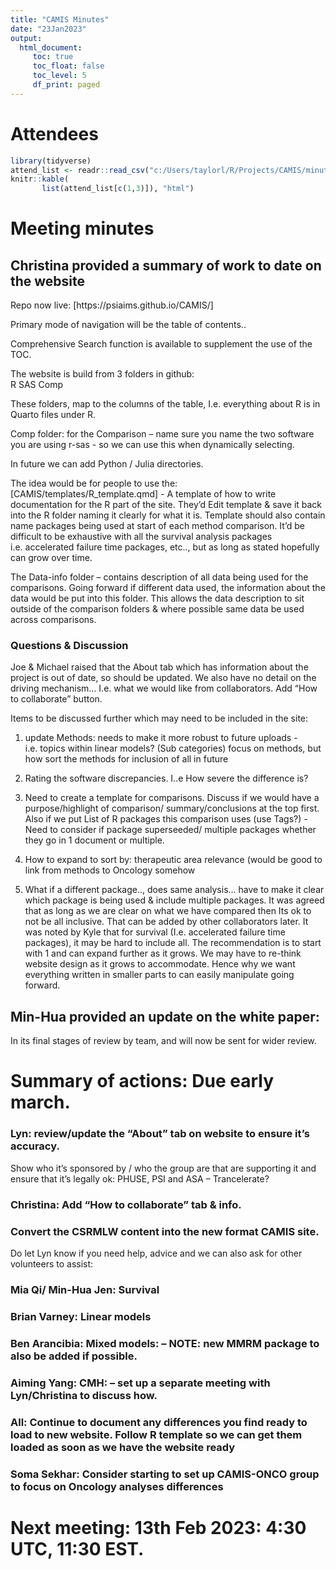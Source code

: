 ```yaml
---
title: "CAMIS Minutes"
date: "23Jan2023"
output:
  html_document: 
     toc: true
     toc_float: false
     toc_level: 5
     df_print: paged
---
```


# Attendees
```r
library(tidyverse)
attend_list <- readr::read_csv("c:/Users/taylorl/R/Projects/CAMIS/minutes/CAMIS team members.csv")
knitr::kable(
       list(attend_list[c(1,3)]), "html")
```

# Meeting minutes  


## Christina provided a summary of work to date on the website 

Repo now live: [https://psiaims.github.io/CAMIS/]

Primary mode of navigation will be the table of contents.. 

Comprehensive Search function is available to supplement the use of the TOC. 

The website is build from 3 folders in github:   
R 
SAS 
Comp  

These folders, map to the columns of the table, I.e. everything about R is in Quarto files under R. 

Comp folder:  for the Comparison – name sure you name the two software you are using r-sas  -  so we can use this when dynamically selecting. 

In future we can add Python / Julia directories. 

The idea would be for people to use the:   [CAMIS/templates/R_template.qmd]  -  A template of how to write documentation for the R part of the site.   They'd Edit template & save it back into the R folder naming it clearly for what it is.  Template should also contain name packages being used at start of each method comparison.  It'd be difficult to be exhaustive with all the survival analysis packages i.e. accelerated failure time packages, etc.., but as long as stated hopefully can grow over time. 

The Data-info folder – contains description of all data being used for the comparisons.  Going forward if different data used, the information about the data would be put into this folder.   This allows the data description to sit outside of the comparison folders & where possible same data be used across comparisons. 

### Questions & Discussion 

Joe & Michael raised that the About tab which has information about the project is out of date, so should be updated.   We also have no detail on the driving mechanism... I.e. what we would like from collaborators.    Add "How to collaborate" button. 

Items to be discussed further which may need to be included in the site: 

1. update Methods: needs to make it more robust to future uploads - i.e. topics within linear models?  (Sub categories) focus on methods, but how sort the methods for inclusion of all in future 

1. Rating the software discrepancies. I..e  How severe the difference is?  

1. Need to create a template for comparisons.  Discuss if we would have a purpose/highlight of comparison/ summary/conclusions at the top first.  Also if we put List of R packages this comparison uses (use Tags?) - Need to consider if package superseeded/ multiple packages whether they go in 1 document or multiple. 

1. How to expand to sort by: therapeutic area relevance (would be good to link from methods to Oncology somehow 

1. What if a different package.., does same analysis...  have to make it clear which package is being used & include multiple packages.  It was agreed that as long as we are clear on what we have compared then Its ok to not be all inclusive. That can be added by other collaborators later.  It was noted by Kyle that for survival (I.e. accelerated failure time packages), it may be hard to include all. The recommendation is to start with 1 and can expand further as it grows. We may have to re-think website design as it grows to accommodate.  Hence why we want everything written in smaller parts to can easily manipulate going forward. 

## Min-Hua provided an update on the white paper:   

In its final stages of review by team, and will now be sent for wider review. 

# Summary of actions:  Due early march. 


### Lyn: review/update the "About" tab on website to ensure it's accuracy.

Show who it's sponsored by / who the group are that are supporting it and ensure that it's legally ok: PHUSE, PSI and ASA – Trancelerate?  

### Christina: Add "How to collaborate" tab & info. 

### Convert the CSRMLW content into the new format CAMIS site. 

Do let Lyn know if you need help, advice and we can also ask for other volunteers to assist: 


### Mia Qi/ Min-Hua Jen:  Survival  


### Brian Varney: Linear models 

### Ben Arancibia:  Mixed models: – NOTE: new MMRM package to also be added if possible. 

### Aiming Yang: CMH:  – set up a separate meeting with Lyn/Christina to discuss how. 

### All: Continue to document any differences you find ready to load to new website.  Follow R template so we can get them loaded as soon as we have the website ready 

### Soma Sekhar: Consider starting to set up CAMIS-ONCO group to focus on Oncology analyses differences 

# Next meeting: 13th Feb 2023: 4:30 UTC, 11:30 EST.
